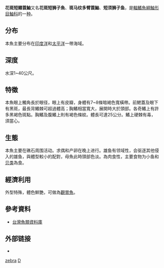 {{Speciesbox
| name = 花斑短鳍蓑鮋
| image = Dendrochirus zebra 2007.jpg
| image_width = 200px
| status = NE
| status_system = IUCN3.1
| genus = Dendrochirus
| species = zebra
| authority = [[居维叶|Cuvier]], 1829
}}

'''花斑短鳍蓑鮋'''又名'''花斑短狮子魚'''、'''斑马纹多臂蓑鮋'''、'''短须狮子鱼'''，是[[輻鰭魚綱|輻鰭魚綱]][[鮋形目|鮋形目]][[鮋科|鮋科]]的一[[种|种]]。
==分布==
本魚主要分布在[[印度洋|印度洋]]和[[太平洋|太平洋]]一帶海域。
==深度==
水深1~40公尺。
==特徵==
本魚眼上觸角長於眼径，眼上有皮瓣，身體有7~8條暗褐色寬橫帶。前鰓蓋及眼下有黑斑，最長背鰭棘可超過體高；胸鰭相當寬大，展開時大於頭部。各奇鰭上有許多黑褐色斑點。胸鰭及腹鰭上則有褐色條紋。體長可達25公分。鰭上硬棘有毒，須當心。
==生態==
本魚主要在礁石周围活动。求偶和产卵在晚上进行。雄鱼有领域性，会驱逐其他侵入的雄鱼，與體型較小的配對，母魚此時頭部色淡。為肉食性，主要食物为小鱼和[[贝类|贝类]]為食。
==經濟利用==
外型特殊，體色鮮艷，可做為[[觀賞魚|觀賞魚]]。
==參考資料==
* [http://fishdb.sinica.edu.tw/ 台灣魚類資料庫] {{Wayback|url=http://fishdb.sinica.edu.tw/ |date=20160304193340 }}

==外部链接==
* {{FishBase species | genus = Dendrochirus | species = zebra | month = December | year = 2006}}
{{commons|Dendrochirus zebra}}
{{wikispecies|Dendrochirus zebra}}
{{Taxonbar|from=Q169404}}

[[Category:短鳍蓑鲉属|zebra]]
[[Category:1829年描述的魚類|D]]


{{Scorpaeniformes-stub}}